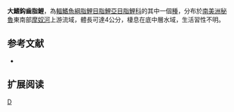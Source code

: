 {{Speciesbox 
| genus = Creagrutus
| species = manu
| status = NE
| status_system = IUCN3.1
| authority =  [[Vari|Vari]] & [[Harold|Harold]], 2001
| synonyms = 
}}
'''大鰭鈎齒脂鯉'''，為[[輻鰭魚綱|輻鰭魚綱]][[脂鯉目|脂鯉目]][[脂鯉亞目|脂鯉亞目]][[脂鯉科|脂鯉科]]的其中一個[[種|種]]，分布於[[南美洲|南美洲]][[秘魯|秘魯]]東南部[[摩奴河|摩奴河]]上游流域，體長可達4公分，棲息在底中層水域，生活習性不明。

==参考文献==
{{refbegin}}
*{{FishBase_species|genus=Creagrutus|species=manu|year=2014|month=1}}
{{refend}}

== 扩展阅读 ==
{{refbegin}}
{{wikispecies-inline|Creagrutus manu|大鰭鈎齒脂鯉}}
{{refend}}
{{Taxonbar|from=Q5543144}}

[[Category:鈎齒脂鯉屬|D]]


{{魚類小作品}}